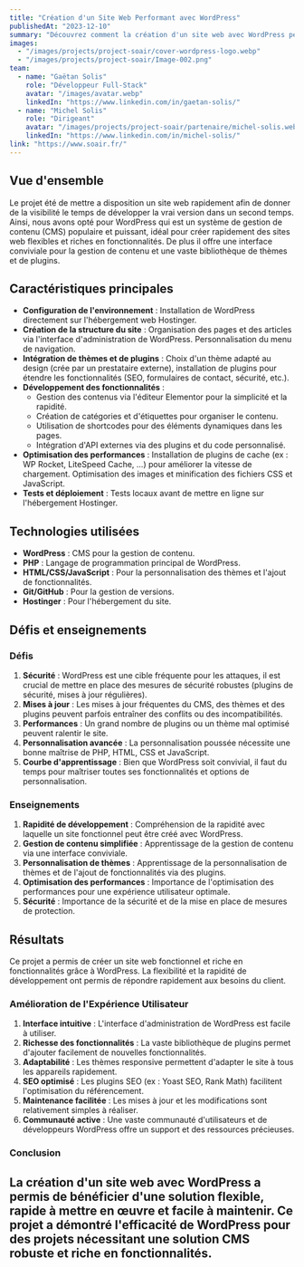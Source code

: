 ```yaml
---
title: "Création d'un Site Web Performant avec WordPress"
publishedAt: "2023-12-10"
summary: "Découvrez comment la création d'un site web avec WordPress permet d'obtenir un site fonctionnel rapidement, avec une grande flexibilité grâce à ses thèmes et plugins."
images:
  - "/images/projects/project-soair/cover-wordpress-logo.webp"
  - "/images/projects/project-soair/Image-002.png"
team:
  - name: "Gaëtan Solis"
    role: "Développeur Full-Stack"
    avatar: "/images/avatar.webp"
    linkedIn: "https://www.linkedin.com/in/gaetan-solis/"
  - name: "Michel Solis"
    role: "Dirigeant"
    avatar: "/images/projects/project-soair/partenaire/michel-solis.webp"
    linkedIn: "https://www.linkedin.com/in/michel-solis/"
link: "https://www.soair.fr/"
---
```


## Vue d'ensemble
Le projet été de mettre a disposition un site web rapidement afin de donner de la visibilité le temps de développer la vrai version dans un second temps.
Ainsi, nous avons opté pour WordPress qui est un système de gestion de contenu (CMS) populaire et puissant, idéal pour créer rapidement des sites web flexibles et riches en fonctionnalités. De plus il offre une interface conviviale pour la gestion de contenu et une vaste bibliothèque de thèmes et de plugins.

## Caractéristiques principales

- **Configuration de l'environnement** : Installation de WordPress directement sur l'hébergement web Hostinger.
- **Création de la structure du site** : Organisation des pages et des articles via l'interface d'administration de WordPress. Personnalisation du menu de navigation.
- **Intégration de thèmes et de plugins** : Choix d'un thème adapté au design (crée par un prestataire externe), installation de plugins pour étendre les fonctionnalités (SEO, formulaires de contact, sécurité, etc.).
- **Développement des fonctionnalités** :
  - Gestion des contenus via l'éditeur Elementor pour la simplicité et la rapidité.
  - Création de catégories et d'étiquettes pour organiser le contenu.
  - Utilisation de shortcodes pour des éléments dynamiques dans les pages.
  - Intégration d'API externes via des plugins et du code personnalisé.
- **Optimisation des performances** : Installation de plugins de cache (ex : WP Rocket, LiteSpeed Cache, ...) pour améliorer la vitesse de chargement. Optimisation des images et minification des fichiers CSS et JavaScript.
- **Tests et déploiement** : Tests locaux avant de mettre en ligne sur l'hébergement Hostinger.

## Technologies utilisées

- **WordPress** : CMS pour la gestion de contenu.
- **PHP** : Langage de programmation principal de WordPress.
- **HTML/CSS/JavaScript** : Pour la personnalisation des thèmes et l'ajout de fonctionnalités.
- **Git/GitHub** : Pour la gestion de versions.
- **Hostinger** : Pour l'hébergement du site.

## Défis et enseignements

### Défis

1.  **Sécurité** : WordPress est une cible fréquente pour les attaques, il est crucial de mettre en place des mesures de sécurité robustes (plugins de sécurité, mises à jour régulières).
2.  **Mises à jour** : Les mises à jour fréquentes du CMS, des thèmes et des plugins peuvent parfois entraîner des conflits ou des incompatibilités.
3.  **Performances** : Un grand nombre de plugins ou un thème mal optimisé peuvent ralentir le site.
4.  **Personnalisation avancée** : La personnalisation poussée nécessite une bonne maîtrise de PHP, HTML, CSS et JavaScript.
5.  **Courbe d'apprentissage** : Bien que WordPress soit convivial, il faut du temps pour maîtriser toutes ses fonctionnalités et options de personnalisation.

### Enseignements

1.  **Rapidité de développement** : Compréhension de la rapidité avec laquelle un site fonctionnel peut être créé avec WordPress.
2.  **Gestion de contenu simplifiée** : Apprentissage de la gestion de contenu via une interface conviviale.
3.  **Personnalisation de thèmes** : Apprentissage de la personnalisation de thèmes et de l'ajout de fonctionnalités via des plugins.
4.  **Optimisation des performances** : Importance de l'optimisation des performances pour une expérience utilisateur optimale.
5.  **Sécurité** : Importance de la sécurité et de la mise en place de mesures de protection.

## Résultats

Ce projet a permis de créer un site web fonctionnel et riche en fonctionnalités grâce à WordPress. La flexibilité et la rapidité de développement ont permis de répondre rapidement aux besoins du client.

### Amélioration de l'Expérience Utilisateur

1.  **Interface intuitive** : L'interface d'administration de WordPress est facile à utiliser.
2.  **Richesse des fonctionnalités** : La vaste bibliothèque de plugins permet d'ajouter facilement de nouvelles fonctionnalités.
3.  **Adaptabilité** : Les thèmes responsive permettent d'adapter le site à tous les appareils rapidement.
4.  **SEO optimisé** : Les plugins SEO (ex : Yoast SEO, Rank Math) facilitent l'optimisation du référencement.
5.  **Maintenance facilitée** : Les mises à jour et les modifications sont relativement simples à réaliser.
6.  **Communauté active** : Une vaste communauté d'utilisateurs et de développeurs WordPress offre un support et des ressources précieuses.

### Conclusion

## La création d'un site web avec WordPress a permis de bénéficier d'une solution flexible, rapide à mettre en œuvre et facile à maintenir. Ce projet a démontré l'efficacité de WordPress pour des projets nécessitant une solution CMS robuste et riche en fonctionnalités.